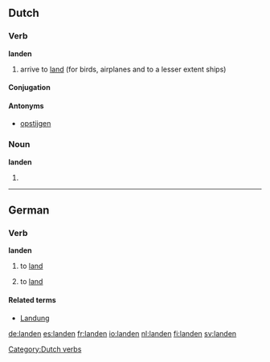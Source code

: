 {{see|Landen}}
==Dutch==

===Verb===
'''landen'''

# arrive to [[land]] (for birds, airplanes and to a lesser extent ships)

====Conjugation====
{{nl-verb|land|landt|landde|landden|zijn|geland}}

====Antonyms====
* [[opstijgen]]

===Noun===
'''landen'''

# {{plural of|[[land#Dutch|land]]|lang=Dutch}}

[[Category:Dutch verbs]]

----

==German==

===Verb===
{{de-verb-reg|land|lande|gelandet|haben,sein}}
'''landen'''

# {{context|intransitive|auxiliary verb: sein|lang=de}} to [[land#English|land]]
# {{context|transitive|auxiliary verb: haben|lang=de}} to [[land#English|land]]

====Related terms====
*[[Landung]]

[[de:landen]]
[[es:landen]]
[[fr:landen]]
[[io:landen]]
[[nl:landen]]
[[fi:landen]]
[[sv:landen]]